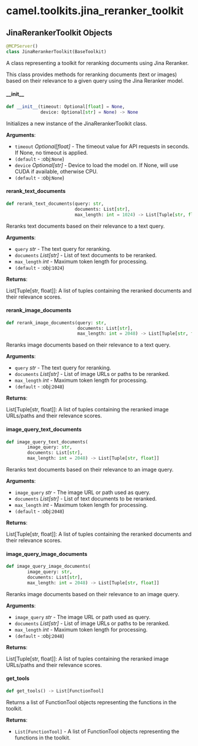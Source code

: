 <a id="camel.toolkits.jina_reranker_toolkit"></a>

# camel.toolkits.jina\_reranker\_toolkit

<a id="camel.toolkits.jina_reranker_toolkit.JinaRerankerToolkit"></a>

## JinaRerankerToolkit Objects

```python
@MCPServer()
class JinaRerankerToolkit(BaseToolkit)
```

A class representing a toolkit for reranking documents
using Jina Reranker.

This class provides methods for reranking documents (text or images)
based on their relevance to a given query using the Jina Reranker model.

<a id="camel.toolkits.jina_reranker_toolkit.JinaRerankerToolkit.__init__"></a>

#### \_\_init\_\_

```python
def __init__(timeout: Optional[float] = None,
             device: Optional[str] = None) -> None
```

Initializes a new instance of the JinaRerankerToolkit class.

**Arguments**:

- `timeout` _Optional[float]_ - The timeout value for API requests
  in seconds. If None, no timeout is applied.
- `(default` - :obj:`None`)
- `device` _Optional[str]_ - Device to load the model on. If None,
  will use CUDA if available, otherwise CPU.
- `(default` - :obj:`None`)

<a id="camel.toolkits.jina_reranker_toolkit.JinaRerankerToolkit.rerank_text_documents"></a>

#### rerank\_text\_documents

```python
def rerank_text_documents(query: str,
                          documents: List[str],
                          max_length: int = 1024) -> List[Tuple[str, float]]
```

Reranks text documents based on their relevance to a text query.

**Arguments**:

- `query` _str_ - The text query for reranking.
- `documents` _List[str]_ - List of text documents to be reranked.
- `max_length` _int_ - Maximum token length for processing.
- `(default` - :obj:`1024`)
  

**Returns**:

  List[Tuple[str, float]]: A list of tuples containing
  the reranked documents and their relevance scores.

<a id="camel.toolkits.jina_reranker_toolkit.JinaRerankerToolkit.rerank_image_documents"></a>

#### rerank\_image\_documents

```python
def rerank_image_documents(query: str,
                           documents: List[str],
                           max_length: int = 2048) -> List[Tuple[str, float]]
```

Reranks image documents based on their relevance to a text query.

**Arguments**:

- `query` _str_ - The text query for reranking.
- `documents` _List[str]_ - List of image URLs or paths to be reranked.
- `max_length` _int_ - Maximum token length for processing.
- `(default` - :obj:`2048`)
  

**Returns**:

  List[Tuple[str, float]]: A list of tuples containing
  the reranked image URLs/paths and their relevance scores.

<a id="camel.toolkits.jina_reranker_toolkit.JinaRerankerToolkit.image_query_text_documents"></a>

#### image\_query\_text\_documents

```python
def image_query_text_documents(
        image_query: str,
        documents: List[str],
        max_length: int = 2048) -> List[Tuple[str, float]]
```

Reranks text documents based on their relevance to an image query.

**Arguments**:

- `image_query` _str_ - The image URL or path used as query.
- `documents` _List[str]_ - List of text documents to be reranked.
- `max_length` _int_ - Maximum token length for processing.
- `(default` - :obj:`2048`)
  

**Returns**:

  List[Tuple[str, float]]: A list of tuples containing
  the reranked documents and their relevance scores.

<a id="camel.toolkits.jina_reranker_toolkit.JinaRerankerToolkit.image_query_image_documents"></a>

#### image\_query\_image\_documents

```python
def image_query_image_documents(
        image_query: str,
        documents: List[str],
        max_length: int = 2048) -> List[Tuple[str, float]]
```

Reranks image documents based on their relevance to an image query.

**Arguments**:

- `image_query` _str_ - The image URL or path used as query.
- `documents` _List[str]_ - List of image URLs or paths to be reranked.
- `max_length` _int_ - Maximum token length for processing.
- `(default` - :obj:`2048`)
  

**Returns**:

  List[Tuple[str, float]]: A list of tuples containing
  the reranked image URLs/paths and their relevance scores.

<a id="camel.toolkits.jina_reranker_toolkit.JinaRerankerToolkit.get_tools"></a>

#### get\_tools

```python
def get_tools() -> List[FunctionTool]
```

Returns a list of FunctionTool objects representing the
functions in the toolkit.

**Returns**:

- `List[FunctionTool]` - A list of FunctionTool objects
  representing the functions in the toolkit.

